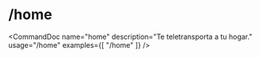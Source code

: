 # /home


<CommandDoc
  name="home"
  description="Te teletransporta a tu hogar."
  usage="/home"
  examples={[
    "/home"
  ]}
/>